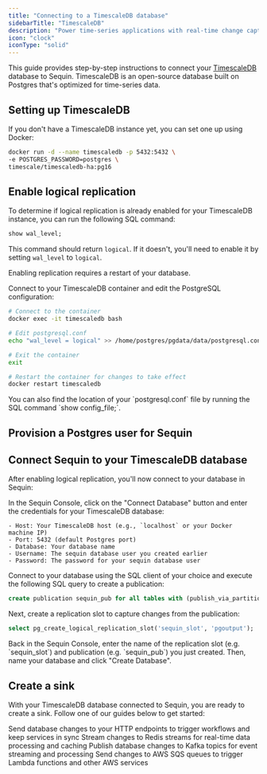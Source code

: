 ```yaml
---
title: "Connecting to a TimescaleDB database"
sidebarTitle: "TimescaleDB"
description: "Power time-series applications with real-time change capture. Learn how to connect TimescaleDB to Sequin."
icon: "clock"
iconType: "solid"
---
```



This guide provides step-by-step instructions to connect your [TimescaleDB](https://www.timescale.com/) database to Sequin. TimescaleDB is an open-source database built on Postgres that's optimized for time-series data.

## Setting up TimescaleDB

If you don't have a TimescaleDB instance yet, you can set one up using Docker:

```bash
docker run -d --name timescaledb -p 5432:5432 \
-e POSTGRES_PASSWORD=postgres \
timescale/timescaledb-ha:pg16
```

## Enable logical replication

To determine if logical replication is already enabled for your TimescaleDB instance, you can run the following SQL command:

```sql
show wal_level;
```

This command should return `logical`. If it doesn't, you'll need to enable it by setting `wal_level` to `logical`.

<Warning>Enabling replication requires a restart of your database.</Warning>

<Steps titleSize="h3">
  <Step title="Configure WAL level">
    Connect to your TimescaleDB container and edit the PostgreSQL configuration:

```bash
# Connect to the container
docker exec -it timescaledb bash

# Edit postgresql.conf
echo "wal_level = logical" >> /home/postgres/pgdata/data/postgresql.conf

# Exit the container
exit

# Restart the container for changes to take effect
docker restart timescaledb
```
  </Step>
</Steps>

<Tip>
  You can also find the location of your `postgresql.conf` file by running the SQL command `show config_file;`.
</Tip>

## Provision a Postgres user for Sequin
<CreateSequinDbUser />

## Connect Sequin to your TimescaleDB database

After enabling logical replication, you'll now connect to your database in Sequin:

<Steps titleSize="h3">
  <Step title="Enter connection details in Sequin">
    In the Sequin Console, click on the "Connect Database" button and enter the credentials for your TimescaleDB database:

    - Host: Your TimescaleDB host (e.g., `localhost` or your Docker machine IP)
    - Port: 5432 (default Postgres port)
    - Database: Your database name
    - Username: The sequin database user you created earlier
    - Password: The password for your sequin database user
  </Step>

  <Step title="Create a publication">
    Connect to your database using the SQL client of your choice and execute the following SQL query to create a publication:

```sql
create publication sequin_pub for all tables with (publish_via_partition_root = true);
```

  </Step>

  <Step title="Create a replication slot">
    Next, create a replication slot to capture changes from the publication:

```sql
select pg_create_logical_replication_slot('sequin_slot', 'pgoutput');
```
  </Step>

  <Step title="Enter the replication slot details in Sequin">
    Back in the Sequin Console, enter the name of the replication slot (e.g. `sequin_slot`) and publication (e.g. `sequin_pub`) you just created. Then, name your database and click "Create Database".
  </Step>
</Steps>

## Create a sink

With your TimescaleDB database connected to Sequin, you are ready to create a sink. Follow one of our guides below to get started:

<CardGroup cols={2}>
  <Card
    title="Stream to Webhooks"
    icon="webhook"
    href="/how-to/stream-postgres-to-a-webhook-endpoint"
  >
    Send database changes to your HTTP endpoints to trigger workflows and keep services in sync
  </Card>
  <Card
    title="Stream to Redis"
    icon="layer-group"
    href="/how-to/stream-postgres-to-redis"
  >
    Stream changes to Redis streams for real-time data processing and caching
  </Card>
  <Card
    title="Stream to Kafka"
    icon="code-branch"
    href="/how-to/stream-postgres-to-kafka"
  >
    Publish database changes to Kafka topics for event streaming and processing
  </Card>
  <Card
    title="Stream to SQS"
    icon="aws"
    href="/how-to/stream-postgres-to-sqs"
  >
    Send changes to AWS SQS queues to trigger Lambda functions and other AWS services
  </Card>
</CardGroup>